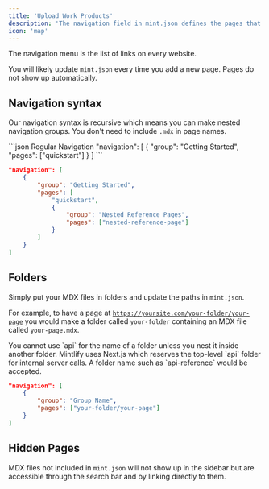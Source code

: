```yaml
---
title: 'Upload Work Products'
description: 'The navigation field in mint.json defines the pages that go in the navigation menu'
icon: 'map'
---
```


The navigation menu is the list of links on every website.

You will likely update `mint.json` every time you add a new page. Pages do not show up automatically.

## Navigation syntax

Our navigation syntax is recursive which means you can make nested navigation groups. You don't need to include `.mdx` in page names.

<CodeGroup>
  ```json Regular Navigation
  "navigation": [
      {
          "group": "Getting Started",
          "pages": ["quickstart"]
      }
  ]
  ```

  ```json Nested Navigation
  "navigation": [
      {
          "group": "Getting Started",
          "pages": [
              "quickstart",
              {
                  "group": "Nested Reference Pages",
                  "pages": ["nested-reference-page"]
              }
          ]
      }
  ]
  ```
</CodeGroup>

## Folders

Simply put your MDX files in folders and update the paths in `mint.json`.

For example, to have a page at [`https://yoursite.com/your-folder/your-page`](https://yoursite.com/your-folder/your-page) you would make a folder called `your-folder` containing an MDX file called `your-page.mdx`.

<Warning>
  You cannot use `api` for the name of a folder unless you nest it inside another folder. Mintlify uses Next.js which reserves the top-level `api` folder for internal server calls. A folder name such as `api-reference` would be accepted.
</Warning>

```json Navigation With Folder
"navigation": [
    {
        "group": "Group Name",
        "pages": ["your-folder/your-page"]
    }
]
```

## Hidden Pages

MDX files not included in `mint.json` will not show up in the sidebar but are accessible through the search bar and by linking directly to them.
